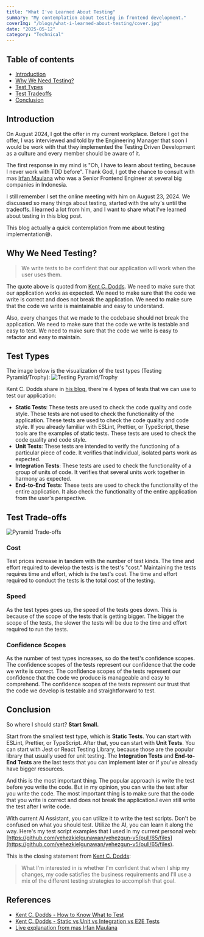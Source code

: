```yaml
---
title: "What I've Learned About Testing"
summary: "My contemplation about testing in frontend development."
coverImg: "/blogs/what-i-learned-about-testing/cover.jpg"
date: "2025-05-12"
category: "Technical"
---
```


## Table of contents
- [Introduction](#introduction)
- [Why We Need Testing?](#why-we-need-testing)
- [Test Types](#test-types)
- [Test Tradeoffs](#test-trade-offs)
- [Conclusion](#conclusion)

## Introduction

On August 2024, I got the offer in my current workplace. Before I got the offer, I was interviewed and told by the Engineering Manager that soon I would be work with that they implemented the Testing Driven Development as a culture and every member should be aware of it.

The first response in my mind is "Oh, I have to learn about testing, because I never work with TDD before". Thank God, I got the chance to consult with mas [Irfan Maulana](https://www.linkedin.com/in/mazipan/) who was a Senior Frontend Engineer at several big companies in Indonesia.

I still remember I set the online meeting with him on August 23, 2024. We discussed so many things about testing, started with the why's until the tradeoffs. I learned a lot from him, and I want to share what I've learned about testing in this blog post.

This blog actually a quick contemplation from me about testing implementation😅.

## Why We Need Testing?

> We write tests to be confident that our application will work when the user uses them.

The quote above is quoted from [Kent C. Dodds](https://kentcdodds.com/blog/how-to-know-what-to-test#remembering-why-we-test). We need to make sure that our application works as expected. We need to make sure that the code we write is correct and does not break the application. We need to make sure that the code we write is maintainable and easy to understand.

Also, every changes that we made to the codebase should not break the application. We need to make sure that the code we write is testable and easy to test. We need to make sure that the code we write is easy to refactor and easy to maintain.

## Test Types

The image below is the visualization of the test types (Testing Pyramid/Trophy):
![Testing Pyramid/Trophy](/blogs/what-i-learned-about-testing/test-pyramid.png)

Kent C. Dodds share in [his blog](https://kentcdodds.com/blog/static-vs-unit-vs-integration-vs-e2e-tests), there're 4 types of tests that we can use to test our application:
- **Static Tests**: These tests are used to check the code quality and code style. These tests are not used to check the functionality of the application. These tests are used to check the code quality and code style. If you already familiar with ESLint, Prettier, or TypeScript, these tools are the examples of static tests. These tests are used to check the code quality and code style.
- **Unit Tests**: These tests are intended to verify the functioning of a particular piece of code. It verifies that individual, isolated parts work as expected.
- **Integration Tests**: These tests are used to check the functionality of a group of units of code. It verifies that several units work together in harmony as expected.
- **End-to-End Tests**: These tests are used to check the functionality of the entire application. It also check the functionality of the entire application from the user's perspective.

## Test Trade-offs
![Pyramid Trade-offs](/blogs/what-i-learned-about-testing/pyramid-tradeoff.png)

### Cost
Test prices increase in tandem with the number of test kinds.  The time and effort required to develop the tests is the test's "cost."  Maintaining the tests requires time and effort, which is the test's cost.  The time and effort required to conduct the tests is the total cost of the testing.

### Speed
As the test types goes up, the speed of the tests goes down. This is because of the scope of the tests that is getting bigger. The bigger the scope of the tests, the slower the tests will be due to the time and effort required to run the tests.


### Confidence Scopes
As the number of test types increases, so do the test's confidence scopes.  The confidence scopes of the tests represent our confidence that the code we write is correct.  The confidence scopes of the tests represent our confidence that the code we produce is manageable and easy to comprehend.  The confidence scopes of the tests represent our trust that the code we develop is testable and straightforward to test.

## Conclusion

So where I should start? **Start Small.**

Start from the smallest test type, which is **Static Tests**. You can start with ESLint, Prettier, or TypeScript. After that, you can start with **Unit Tests**. You can start with Jest or React Testing Library, because those are the popular library that usually used for unit testing. The **Integration Tests** and **End-to-End Tests** are the last tests that you can implement later or if you've already have bigger resources.

And this is the most important thing. The popular approach is write the test before you write the code. But in my opinion, you can write the test after you write the code. The most important thing is to make sure that the code that you write is correct and does not break the application.I even still write the test after I write code.

With current AI Assistant, you can utilize it to write the test scripts. Don't be confused on what you should test. Utilize the AI, you can learn it along the way. Here's my test script examples that I used in my current personal web: [https://github.com/yehezkielgunawan/yehezgun-v5/pull/65/files](https://github.com/yehezkielgunawan/yehezgun-v5/pull/65/files).

This is the closing statement from [Kent C. Dodds](https://kentcdodds.com/blog/static-vs-unit-vs-integration-vs-e2e-tests#conclusion):
> What I'm interested in is whether I'm confident that when I ship my changes, my code satisfies the business requirements and I'll use a mix of the different testing strategies to accomplish that goal.

## References
- [Kent C. Dodds - How to Know What to Test](https://kentcdodds.com/blog/how-to-know-what-to-test)
- [Kent C. Dodds - Static vs Unit vs Integration vs E2E Tests](https://kentcdodds.com/blog/static-vs-unit-vs-integration-vs-e2e-tests)
- [Live explanation from mas Irfan Maulana](https://www.linkedin.com/in/mazipan/)